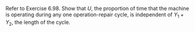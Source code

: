 Refer to Exercise 6.98.
Show that $U$, the proportion of time that the machine is operating during any one operation-repair cycle, is independent of $Y_1 + Y_2$, the length of the cycle.
